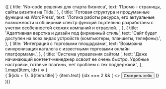 
<div className="flex flex-col gap-y-10">
	{[
		{ title: 'No-code решения для старта бизнеса', text: 'Промо - страницы, сайты визитки на Tilda.' },
		{
			title: 'Готовая структура и продуманные функции на WordPress',
			text: 'Логика работы ресурса, его актуальные возможности и обширный спектр функций тщательно разработаны с учетом особенностей схожих компаний и отраслей. ',
		},
		{
			title: 'Адаптивная верстка и дизайн под фирменный стиль',
			text: 'Сайт будет доступен на всех видах устройств (компьютеры,  планшеты, телефоны).',
		},
		{
			title: 'Интеграция с торговыми площадками',
			text: 'Возможна синхронизация каталога с известными торговыми онлайн платформами.',
		},
		{
			title: 'Система управления сайтом ',
			text: 'Даже начинающий контент-менеджер освоит ее очень быстро. Удобные настройки, готовые плагины, нет проблем с тех поддержкой.',
		},
	].map((item, idx) => (
		<div key={[idx, 'ecom'].join('-')}>
			<Text
				bold
				as="h5"
			>
				{`${idx + 1}. ${item.title}`}
			</Text>
			<Spacer y="md" />
			{item.text}
			{idx === 2 && (
				<>
					<Spacer y="md" />
					<Button
						size="sm"
						variant="default"
					>
						Смотреть кейс
						<ArrowDownIcon className="-rotate-90" />
					</Button>
				</>
			)}
		</div>
	))}
</div>
